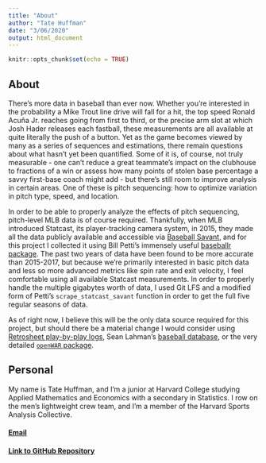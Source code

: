 ```yaml
---
title: "About"
author: "Tate Huffman"
date: "3/06/2020"
output: html_document
---
```


```r
knitr::opts_chunk$set(echo = TRUE)
```

## About

There's more data in baseball than ever now. Whether you're interested in the probability a Mike Trout line drive will fall for a hit, the top speed Ronald Acuña Jr. reaches going from first to third, or the precise arm slot at which Josh Hader releases each fastball, these measurements are all available at quite literally the push of a button. Yet as the game becomes viewed by many as a series of sequences and estimations, there remain questions about what hasn't yet been quantified. Some of it is, of course, not truly measurable - one can't reduce a great teammate's impact on the clubhouse to fractions of a win or assess how many points of stolen base percentage a savvy first-base coach might add - but there's still room to improve analysis in certain areas. One of these is pitch sequencing: how to optimize variation in pitch type, speed, and location.

In order to be able to properly analyze the effects of pitch sequencing, pitch-level MLB data is of course required. Thankfully, when MLB introduced Statcast, its player-tracking camera system, in 2015, they made all the data publicly available and accessible via [Baseball Savant](https://baseballsavant.mlb.com), and for this project I collected it using Bill Petti's immensely useful [baseballr package](http://billpetti.github.io/baseballr/). The past two years of data have been found to be more accurate than 2015-2017, but because we're primarily interested in basic pitch data and less so more advanced metrics like spin rate and exit velocity, I feel comfortable using all available Statcast measurements. In order to properly handle the multiple gigabytes worth of data, I used Git LFS and a modified form of Petti's `scrape_statcast_savant` function in order to get the full five regular seasons of data.

As of right now, I believe this will be the only data source required for this project, but should there be a material change I would consider using [Retrosheet play-by-play logs](https://www.retrosheet.org), Sean Lahman's [baseball database](http://www.seanlahman.com/baseball-archive/statistics/), or the very detailed [`openWAR` package](https://github.com/beanumber/openWAR). 

## Personal
My name is Tate Huffman, and I'm a junior at Harvard College studying Applied Mathematics and Economics with a secondary in Statistics. I row on the men's lightweight crew team, and I'm a member of the Harvard Sports Analysis Collective.

#### [Email](mailto:thuffman@college.harvard.edu)
#### [Link to GitHub Repository](https://github.com/tjhuffman4246/final_project)
